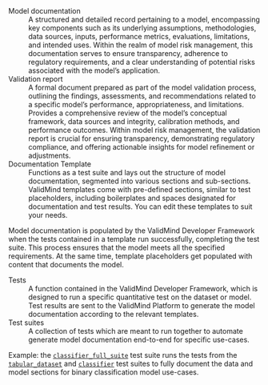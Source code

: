 Model documentation
: A structured and detailed record pertaining to a model, encompassing key components such as its underlying assumptions, methodologies, data sources, inputs, performance metrics, evaluations, limitations, and intended uses. Within the realm of model risk management, this documentation serves to ensure transparency, adherence to regulatory requirements, and a clear understanding of potential risks associated with the model’s application. 

Validation report
: A formal document prepared as part of the model validation process, outlining the findings, assessments, and recommendations related to a specific model's performance, appropriateness, and limitations. Provides a comprehensive review of the model's conceptual framework, data sources and integrity, calibration methods, and performance outcomes. Within model risk management, the validation report is crucial for ensuring transparency, demonstrating regulatory compliance, and offering actionable insights for model refinement or adjustments.

Documentation Template
: Functions as a test suite and lays out the structure of model documentation, segmented into various sections and sub-sections. ValidMind templates come with pre-defined sections, similar to test placeholders, including boilerplates and spaces designated for documentation and test results. You can edit these templates to suit your needs. 

Model documentation is populated by the ValidMind Developer Framework when the tests contained in a template run successfully, completing the test suite. This process ensures that the model meets all the specified requirements. At the same time, template placeholders get populated with content that documents the model.

<!---
NR TO DO transfer into the right notebook
Our platform scans these templates, identifies all tests, and systematically organizes them into a well-structured test suite. This automation enhances the efficiency and consistency of the validation process.

The criteria for these templates are typically provided by your model risk management team. We provide some templates out of the box that you can use and programmatically customize to suit the requirements of each model use case. This task of customization is usually performed by an administrator, who ensures that the templates align with the organizational standards and specific needs of each model.
---> 

Tests
: A function contained in the ValidMind Developer Framework, which is designed to run a specific quantitative test on the dataset or model. Test results are sent to the ValidMind Platform to generate the model documentation according to the relevant templates. 

Test suites
: A collection of tests which are meant to run together to automate generate model documentation end-to-end for specific use-cases.

Example: the [`classifier_full_suite`](../validmind/validmind/test_suites/classifier.html#ClassifierFullSuite) test suite runs the tests from the [`tabular_dataset`](../validmind/validmind/test_suites/tabular_datasets.html) and [`classifier`](../validmind/validmind/test_suites/classifier.html) test suites to fully document the data and model sections for binary classification model use-cases. 
